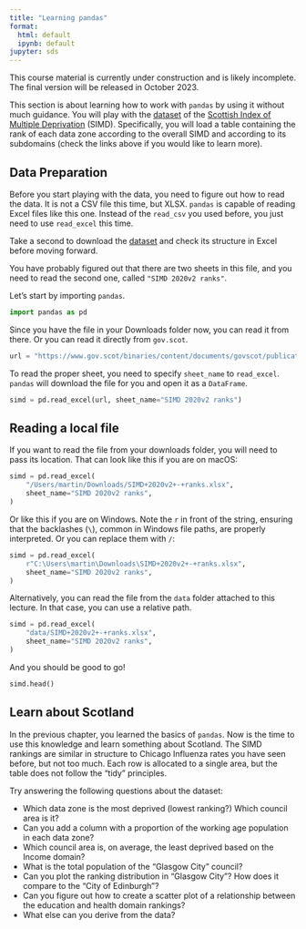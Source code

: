 ```yaml
---
title: "Learning pandas"
format:
  html: default
  ipynb: default
jupyter: sds
---
```


::: {.callout-caution}
This course material is currently under construction and is likely incomplete. The final
version will be released in October 2023.
:::

This section is about learning how to work with `pandas` by using it without much guidance. You will play with the [dataset](https://www.gov.scot/publications/scottish-index-of-multiple-deprivation-2020v2-ranks/) of the [Scottish Index of Multiple Deprivation](https://www.gov.scot/collections/scottish-index-of-multiple-deprivation-2020/#lookupfiles) (SIMD). Specifically, you will load a table containing the rank of each data zone according to the overall
SIMD and according to its subdomains (check the links above if you would like to learn more).

## Data Preparation

Before you start playing with the data, you need to figure out how to read the data. It is not a CSV
file this time, but XLSX. `pandas` is capable of reading Excel files like this one. Instead of the `read_csv` you used before, you just need to use `read_excel` this time.

Take a second to download the [dataset](https://www.gov.scot/publications/scottish-index-of-multiple-deprivation-2020v2-ranks/) and check its structure in Excel before moving forward.

You have probably figured out that there are two sheets in this file, and you need to read the second one, called `"SIMD 2020v2 ranks"`.

Let's start by importing `pandas`.

```python
import pandas as pd
```

Since you have the file in your Downloads folder now, you can read it from there. Or you can
read it directly from `gov.scot`.

```python
url = "https://www.gov.scot/binaries/content/documents/govscot/publications/statistics/2020/01/scottish-index-of-multiple-deprivation-2020-ranks-and-domain-ranks/documents/scottish-index-of-multiple-deprivation-2020-ranks-and-domain-ranks/scottish-index-of-multiple-deprivation-2020-ranks-and-domain-ranks/govscot%3Adocument/SIMD%2B2020v2%2B-%2Branks.xlsx"
```

To read the proper sheet, you need to specify `sheet_name` to `read_excel`. `pandas` will download
the file for you and open it as a `DataFrame`.

```python
simd = pd.read_excel(url, sheet_name="SIMD 2020v2 ranks")
```

::: {.callout-note collapse="true"}
# Reading a local file

If you want to read the file from your downloads folder, you will need
to pass its location. That can look like this if you are on macOS:

```py
simd = pd.read_excel(
    "/Users/martin/Downloads/SIMD+2020v2+-+ranks.xlsx",
    sheet_name="SIMD 2020v2 ranks",
)
```

Or like this if you are on Windows. Note the `r` in front of the string,
ensuring that the backlashes (`\`), common in Windows file paths, are properly interpreted. Or you can replace them with `/`:

```py
simd = pd.read_excel(
    r"C:\Users\martin\Downloads\SIMD+2020v2+-+ranks.xlsx",
    sheet_name="SIMD 2020v2 ranks",
)
```

Alternatively, you can read the file from the `data` folder attached to this lecture. In that case, you can use a relative path.

```py
simd = pd.read_excel(
    "data/SIMD+2020v2+-+ranks.xlsx",
    sheet_name="SIMD 2020v2 ranks",
)
```
:::

And you should be good to go!

```python
simd.head()
```

## Learn about Scotland

In the previous chapter, you learned the basics of `pandas`. Now is the time to use
this knowledge and learn something about Scotland. The SIMD rankings are similar in structure
to Chicago Influenza rates you have seen before, but not too much. Each row is allocated to
a single area, but the table does not follow the "tidy" principles.

Try answering the following questions about the dataset:

- Which data zone is the most deprived (lowest ranking?) Which council area is it?
- Can you add a column with a proportion of the working age population in each data zone?
- Which council area is, on average, the least deprived based on the Income domain?
- What is the total population of the "Glasgow City" council?
- Can you plot the ranking distribution in "Glasgow City"? How does it compare to the "City of Edinburgh"?
- Can you figure out how to create a scatter plot of a relationship between the education and health domain rankings?
- What else can you derive from the data?